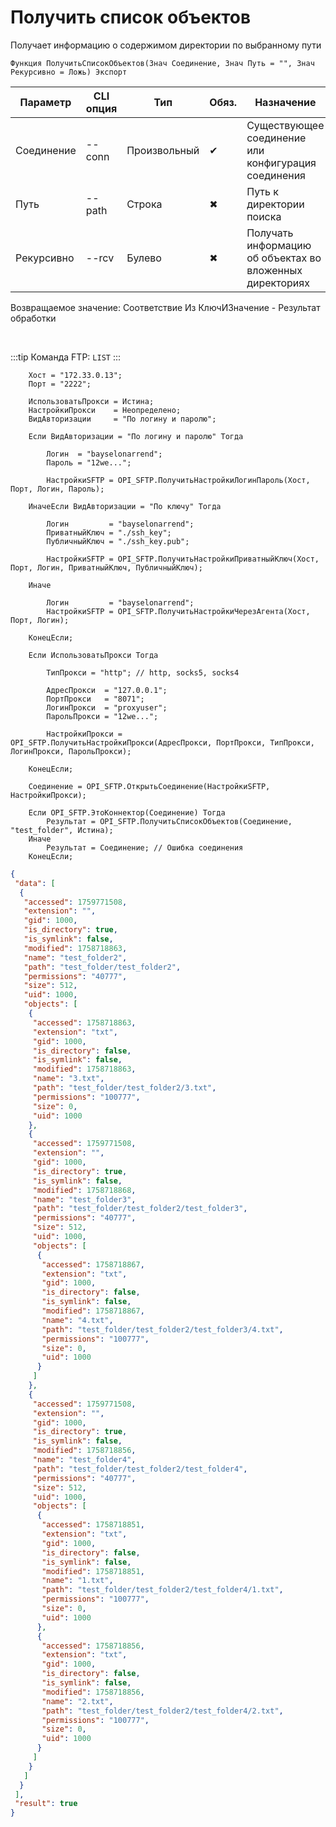 ﻿---
sidebar_position: 1
description: Получить список объектов и другие функции для работы с SFTP в Открытом пакете интеграций - бесплатной open-source библиотеке интеграций для 1С:Предприятие 8, OneScript и CLI
keywords: [1C, 1С, 1С:Предприятие, 1С:Предприятие 8.3, API, Интеграция, Сервисы, Обмен, OneScript, CLI, SFTP]
---


# Получить список объектов
 Получает информацию о содержимом директории по выбранному пути



`Функция ПолучитьСписокОбъектов(Знач Соединение, Знач Путь = "", Знач Рекурсивно = Ложь) Экспорт`

  | Параметр | CLI опция | Тип | Обяз. | Назначение |
  |-|-|-|-|-|
  | Соединение | --conn | Произвольный | &#x2714; | Существующее соединение или конфигурация соединения |
  | Путь | --path | Строка | &#x2716; | Путь к директории поиска |
  | Рекурсивно | --rcv | Булево | &#x2716; | Получать информацию об объектах во вложенных директориях |

  
  Возвращаемое значение:   Соответствие Из КлючИЗначение - Результат обработки

<br/>

:::tip
Команда FTP: `LIST`
:::
<br/>


```bsl title="Пример использования для 1С:Предприятие/OneScript"
    Хост = "172.33.0.13";
    Порт = "2222";

    ИспользоватьПрокси = Истина;
    НастройкиПрокси    = Неопределено;
    ВидАвторизации     = "По логину и паролю";

    Если ВидАвторизации = "По логину и паролю" Тогда

        Логин  = "bayselonarrend";
        Пароль = "12we...";

        НастройкиSFTP = OPI_SFTP.ПолучитьНастройкиЛогинПароль(Хост, Порт, Логин, Пароль);

    ИначеЕсли ВидАвторизации = "По ключу" Тогда

        Логин         = "bayselonarrend";
        ПриватныйКлюч = "./ssh_key";
        ПубличныйКлюч = "./ssh_key.pub";

        НастройкиSFTP = OPI_SFTP.ПолучитьНастройкиПриватныйКлюч(Хост, Порт, Логин, ПриватныйКлюч, ПубличныйКлюч);

    Иначе

        Логин         = "bayselonarrend";
        НастройкиSFTP = OPI_SFTP.ПолучитьНастройкиЧерезАгента(Хост, Порт, Логин);

    КонецЕсли;

    Если ИспользоватьПрокси Тогда

        ТипПрокси = "http"; // http, socks5, socks4

        АдресПрокси  = "127.0.0.1";
        ПортПрокси   = "8071";
        ЛогинПрокси  = "proxyuser";
        ПарольПрокси = "12we...";

        НастройкиПрокси = OPI_SFTP.ПолучитьНастройкиПрокси(АдресПрокси, ПортПрокси, ТипПрокси, ЛогинПрокси, ПарольПрокси);

    КонецЕсли;

    Соединение = OPI_SFTP.ОткрытьСоединение(НастройкиSFTP, НастройкиПрокси);

    Если OPI_SFTP.ЭтоКоннектор(Соединение) Тогда
        Результат = OPI_SFTP.ПолучитьСписокОбъектов(Соединение, "test_folder", Истина);
    Иначе
        Результат = Соединение; // Ошибка соединения
    КонецЕсли;
```
    



```json title="Результат"
{
 "data": [
  {
   "accessed": 1759771508,
   "extension": "",
   "gid": 1000,
   "is_directory": true,
   "is_symlink": false,
   "modified": 1758718863,
   "name": "test_folder2",
   "path": "test_folder/test_folder2",
   "permissions": "40777",
   "size": 512,
   "uid": 1000,
   "objects": [
    {
     "accessed": 1758718863,
     "extension": "txt",
     "gid": 1000,
     "is_directory": false,
     "is_symlink": false,
     "modified": 1758718863,
     "name": "3.txt",
     "path": "test_folder/test_folder2/3.txt",
     "permissions": "100777",
     "size": 0,
     "uid": 1000
    },
    {
     "accessed": 1759771508,
     "extension": "",
     "gid": 1000,
     "is_directory": true,
     "is_symlink": false,
     "modified": 1758718868,
     "name": "test_folder3",
     "path": "test_folder/test_folder2/test_folder3",
     "permissions": "40777",
     "size": 512,
     "uid": 1000,
     "objects": [
      {
       "accessed": 1758718867,
       "extension": "txt",
       "gid": 1000,
       "is_directory": false,
       "is_symlink": false,
       "modified": 1758718867,
       "name": "4.txt",
       "path": "test_folder/test_folder2/test_folder3/4.txt",
       "permissions": "100777",
       "size": 0,
       "uid": 1000
      }
     ]
    },
    {
     "accessed": 1759771508,
     "extension": "",
     "gid": 1000,
     "is_directory": true,
     "is_symlink": false,
     "modified": 1758718856,
     "name": "test_folder4",
     "path": "test_folder/test_folder2/test_folder4",
     "permissions": "40777",
     "size": 512,
     "uid": 1000,
     "objects": [
      {
       "accessed": 1758718851,
       "extension": "txt",
       "gid": 1000,
       "is_directory": false,
       "is_symlink": false,
       "modified": 1758718851,
       "name": "1.txt",
       "path": "test_folder/test_folder2/test_folder4/1.txt",
       "permissions": "100777",
       "size": 0,
       "uid": 1000
      },
      {
       "accessed": 1758718856,
       "extension": "txt",
       "gid": 1000,
       "is_directory": false,
       "is_symlink": false,
       "modified": 1758718856,
       "name": "2.txt",
       "path": "test_folder/test_folder2/test_folder4/2.txt",
       "permissions": "100777",
       "size": 0,
       "uid": 1000
      }
     ]
    }
   ]
  }
 ],
 "result": true
}
```
